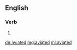==English==

===Verb===
{{head|en|verb form}}

# {{en-past of|aviate}}

[[de:aviated]]
[[mg:aviated]]
[[ml:aviated]]